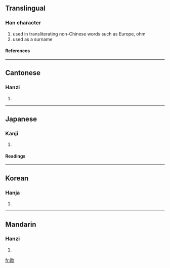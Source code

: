 {{see|欧}}

==Translingual==
===Han character===
{{Han char|rn=76|rad=欠|as=11|sn=15|four=7778<sub>2</sub>|canj=尸口弓人 (SRNO)}}
# used in transliterating non-Chinese words such as Europe, ohm
# used as a surname
====References====
{{Han ref|kx=0571.270|dkj=16185|dj=0959.210|hdz=32149.120|uh=6B50|ud=27472|bh=BCDA|bd=48346}}

----
==Cantonese==
===Hanzi===
{{yue-hanzi|jyut=|y=au1, ngau1}}
# {{defn|Cantonese}}

----
==Japanese==
===Kanji===
{{ja-kanji|grade=|rs=欠11}}
# {{defn|Japanese}} 
====Readings====
{{ja-readings|on=[[おう]] (ō)|kun=[[はく]] (haku), [[うたう]] (utau)}}

----
==Korean==
===Hanja===
{{ko-hanja|hangeul=구|eumhun=|rv=gu|mr=ku|y=kwu}}
# {{defn|Korean}}

----
==Mandarin==
===Hanzi===
{{cmn-hanzi|sim=欧|pin=[[ōu]] ([[ou1]])|wg=ou<sup>1</sup>}}
# {{defn|Mandarin}}

[[fr:歐]]
